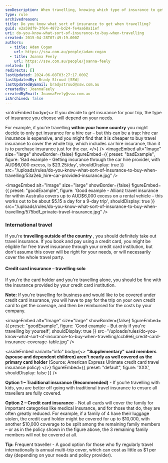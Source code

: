 ```yaml
---
seoDescription: When travelling, knowing which type of insurance to get can be crucial - whether it's travel insurance or car hire insurance, make informed decisions to protect your trip.
type: rule
archivedreason:
title: Do you know what sort of insurance to get when travelling?
guid: e2a59df9-3f64-4872-bd24-fe4aa68a11ef
uri: do-you-know-what-sort-of-insurance-to-buy-when-travelling
created: 2015-04-28T07:49:19.000Z
authors:
  - title: Adam Cogan
    url: https://ssw.com.au/people/adam-cogan
  - title: Joanna Feely
    url: https://ssw.com.au/people/joanna-feely
related: []
redirects: []
lastUpdated: 2024-06-08T03:27:17.000Z
lastUpdatedBy: Brady Stroud [SSW]
lastUpdatedByEmail: bradystroud@ssw.com.au
createdBy: JoannaFeely
createdByEmail: JoannaFeely@ssw.com.au
isArchived: false
---
```


<introEmbed
  body={<>
If you decide to get insurance for your trip, the type of insurance you choose will depend on your needs.

For example, if you're travelling **within your home country** you might decide to only get insurance for a hire car – but this can be a trap: hire car insurance is expensive, and you might find that it is cheaper to buy travel insurance to cover the whole trip, which includes car hire insurance, than it is to purchase insurance just for the car.
  </>}
/>
<imageEmbed
  alt="Image"
  size="large"
  showBorder={false}
  figureEmbed={{
    preset: "badExample",
    figure: 'Bad example - Getting insurance through the car hire provider, with AUD$6,000 excess, is $23.25/day',
    shouldDisplay: true
  }}
  src="/uploads/rules/do-you-know-what-sort-of-insurance-to-buy-when-travelling/53a2eb_hire-car-provided-insurance.jpg"
/>

<imageEmbed
  alt="Image"
  size="large"
  showBorder={false}
  figureEmbed={{
    preset: "goodExample",
    figure: 'Good example - Allianz travel insurance for within Australia covers up to AUD$6,000 excess on a rental vehicle – this works out to be about $5.15 a day for a 9-day trip',
    shouldDisplay: true
  }}
  src="/uploads/rules/do-you-know-what-sort-of-insurance-to-buy-when-travelling/575bdf_private-travel-insurance.jpg"
/>

### International travel

If you're **travelling outside of the country** , you should definitely take out travel insurance. If you book and pay using a credit card, you might be eligible for free travel insurance through your credit card institution, but don't assume this cover will be right for your needs, or will necessarily cover the whole travel party.

#### Credit card insurance – travelling solo

If you're the card holder and you're travelling alone, you should be fine with the insurance provided by your credit card institution.

**Note:** If you're travelling for business and would like to be covered under credit card insurance, you will have to pay for the trip on your own credit card to get the coverage, and then be reimbursed for the costs by your company.

<imageEmbed
  alt="Image"
  size="large"
  showBorder={false}
  figureEmbed={{
    preset: "goodExample",
    figure: 'Good example – But only if you\'re travelling by yourself',
    shouldDisplay: true
  }}
  src="/uploads/rules/do-you-know-what-sort-of-insurance-to-buy-when-travelling/ccb9e6_credit-card-insurance-coverage-table.jpg"
/>

<asideEmbed
  variant="info"
  body={<>
    **"Supplementary" card members (spouse and dependent children) aren't nearly as well covered as the primary card holder** (Source: American Express Ultimate credit card travel insurance policy)
  </>}
  figureEmbed={{
    preset: "default",
    figure: 'XXX',
    shouldDisplay: false
  }}
/>

**Option 1 – Traditional insurance (Recommended)** - If you’re travelling with kids, you are better off going with traditional travel insurance to ensure all travellers are fully covered.

**Option 2 – Credit card insurance** - Not all cards will cover the family for important categories like medical insurance, and for those that do, they are often greatly reduced. For example, if a family of 4 have their luggage stolen, the credit card holder might be covered for up to $10,000, with another $10,000 coverage to be split among the remaining family members – or as in the policy shown in the figure above, the 3 remaining family members will not be covered at all.

**Tip:** Frequent traveller - A good option for those who fly regularly travel internationally is annual multi-trip cover, which can cost as little as $1 per day (depending on your needs and policy provider).
